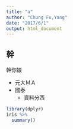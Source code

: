 ```yaml
---
title: "a"
author: "Chung Fu,Yang"
date: "2017/6/1"
output: html_document
---
```


## 幹

幹你娘

* 元大ＭＡ
* 國泰
    + 資料分西
    
```r
library(dplyr)
iris %>% 
  summary()
```

